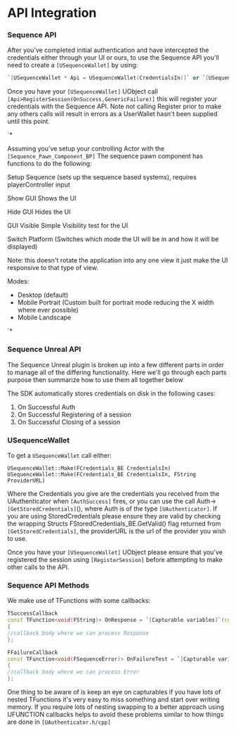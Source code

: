 # API Integration

### Sequence API

After you've completed initial authentication and have intercepted the credentials either through your UI or ours, to use the Sequence API you'll need to create a `[USequenceWallet]` by using:

```cpp
`[USequenceWallet * Api = USequenceWallet(CredentialsIn)]` or `[USequenceWallet * Api = USequenceWallet::Make(CredentialsIn, ProviderURL)]`
```

Once you have your `[USequenceWallet]` UObject call `[Api>RegisterSession(OnSuccess,GenericFailure)]` this will register your credentials with the Sequence API. Note not calling Register prior to make any others calls will result in errors as a UserWallet hasn't been supplied until this point.

`*

Assuming you've setup your controlling Actor with the `[Sequence_Pawn_Component_BP]`
The sequence pawn component has functions to do the following:

Setup Sequence (sets up the sequence based systems), requires playerController input

Show GUI Shows the UI

Hide GUI Hides the UI

GUI Visible Simple Visibility test for the UI

Switch Platform (Switches which mode the UI will be in and how it will be displayed)

Note: this doesn't rotate the application into any one view it just make the UI responsive to that type of view.

Modes:
- Desktop (default)
- Mobile Portrait (Custom built for portrait mode reducing the X width where ever possible)
- Mobile Landscape

`*

### Sequence Unreal API

The Sequence Unreal plugin is broken up into a few different parts in order to manage all of the differing functionality. Here we'll go through each parts purpose then summarize how to use them all together below

The SDK automatically stores credentials on disk in the following cases:
1) On Successful Auth
2) On Successful Registering of a session
3) On Successful Closing of a session


### USequenceWallet

To get a `USequenceWallet` call either:

```
USequenceWallet::Make(FCredentials_BE CredentialsIn)
USequenceWallet::Make(FCredentials_BE CredentialsIn, FString ProviderURL)
```

Where the Credentials you give are the credentials you received from the UAuthenticator when `[AuthSuccess]` fires, or you can use the call Auth->`[GetStoredCredentials]`(), where Auth is of the type `[UAuthenticator]`. If you are using StoredCredentials please ensure they are valid by checking the wrapping Structs FStoredCredentials_BE.GetValid() flag returned from `[GetStoredCredentials]`, the providerURL is the url of the provider you wish to use.

Once you have your `[USequenceWallet]` UObject please ensure that you've registered the session using `[RegisterSession]` before attempting to make other calls to the API.


### Sequence API Methods

We make use of TFunctions with some callbacks:

```cpp
TSuccessCallback
const TFunction<void(FString)> OnResponse = `[Capturable variables]`(const FString& Response)
{
//callback body where we can process Response
};

FFailureCallback
const TFunction<void(FSequenceError)> OnFailureTest = `[Capturable variables]`(const FSequenceError& Error)
{
//callback body where we can process Error
};
```

One thing to be aware of is keep an eye on capturables if you have lots of nested TFunctions it's very easy to miss something and start over writing memory. If you require lots of nesting swapping to a better approach using UFUNCTION callbacks helps to avoid these problems similar to how things are done in `[UAuthenticator.h/cpp]`
